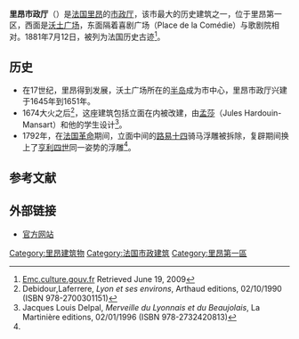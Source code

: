 {{Infobox building
 | name                  = 里昂市政厅
 | image                 = City_Hall_-_Lyon,_France_-_panoramio.jpg
 | altitude              = 
 | coordinates           = 
 | location_country      = {{FRA}}
 | région                = [[奧弗涅-隆-阿爾卑斯大區|奧弗涅-隆-阿爾卑斯大區]]
 | commune               = [[里昂|里昂]]
 | architectural_style   = [[巴洛克|巴洛克]]
 | building_type         = [[市政廳|市政廳]]
 | architect             = 西蒙·莫潘（Simon Maupin）, [[吉拉德·笛沙格|吉拉德·笛沙格]], [[儒勒·哈杜安·孟薩爾|儒勒·哈杜安·孟薩爾]]
 | peintre               = 湯瑪斯·布朗謝（Thomas Blanchet）
 | built  = 1646年 - 1672年
 | hauteur               = 
 | classement            = {{Classé MH|1886}}
 | ville                 = [[里昂|里昂]]
}}

'''里昂市政厅'''（{{lang-fr|Hôtel de Ville de Lyon}}）是[[法国|法国]][[里昂|里昂]]的[[市政厅|市政厅]]，该市最大的历史建筑之一，位于里昂第一区，西面是[[沃土广场|沃土广场]]，东面隔着喜剧广场（Place de la Comédie）与歌剧院相对。1881年7月12日，被列为法国历史古迹<ref>[http://www.ecm.culture.gouv.fr/public/mistral/merimee_fr?ACTION=RETROUVER&FIELD_1=cmer1&VALUE_1=Lyon&FIELD_2=cmer4&VALUE_2=H%f4tel%20de%20ville&FIELD_3=cmer5&VALUE_3=&FIELD_4=AUTR&VALUE_4=&FIELD_5=cmer2&VALUE_5=&FIELD_6=titre&VALUE_6=&FIELD_7=date%20protection&VALUE_7=&FIELD_8=DOSURLP&VALUE_8=%20&NUMBER=1&GRP=0&REQ=%28%28Lyon%29%20%3aLOCA%2cPLOC%2cINSEE%20%20ET%20%20%28%28H%f4tel%20de%20ville%29%20%3aDENO%2cPARN%2cREMA%2cACTU%2cPDEN%2cMHPP%20%29%29&USRNAME=nobody&USRPWD=4%24%2534P&SPEC=9&SYN=1&IMLY=&MAX1=1&MAX2=100&MAX3=100&DOM=Tous Emc.culture.gouv.fr]{{dead link|date=2018年1月 |bot=InternetArchiveBot |fix-attempted=yes }} Retrieved June 19, 2009</ref>。

==历史==
* 在17世纪，里昂得到发展，沃土广场所在的[[半岛_(里昂)|半岛]]成为市中心，里昂市政厅兴建于1645年到1651年。
* 1674大火之后<ref name="Laferre">Debidour,Laferrere, ''Lyon et ses environs'', Arthaud editions, 02/10/1990 (ISBN 978-2700301151)</ref>，这座建筑包括立面在内被改建，由[[孟莎|孟莎]]（Jules Hardouin-Mansart）和他的学生设计<ref>Jacques Louis Delpal, ''Merveille du Lyonnais et du Beaujolais '', La Martinière editions, 02/01/1996 (ISBN 978-2732420813)</ref>。
* 1792年，在[[法国革命|法国革命]]期间，立面中间的[[路易十四|路易十四]]骑马浮雕被拆除，复辟期间换上了[[亨利四世|亨利四世]]同一姿势的浮雕<ref name="Laferre"/>。

==参考文献==
{{Reflist|2}}

==外部链接==
* [http://www.lyon.fr/ 官方网站] {{Wayback|url=http://www.lyon.fr/ |date=20080311001844 }}

{{coord|45.767628|N|4.83499|E|display=title|source:frwiki_type:landmark}}

[[Category:里昂建筑物|Category:里昂建筑物]]
[[Category:法国市政建筑|Category:法国市政建筑]]
[[Category:里昂第一區|Category:里昂第一區]]